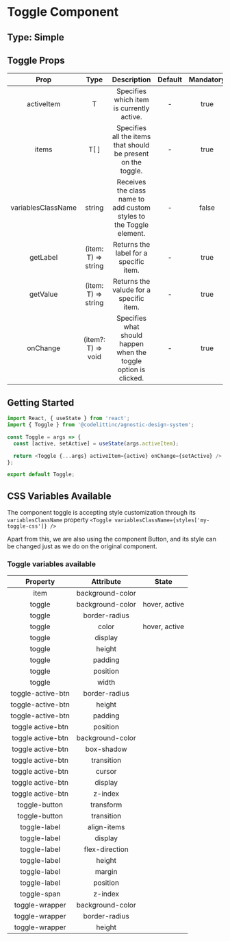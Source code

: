# Toggle Component

## Type: Simple

## Toggle Props

|        Prop        |        Type         |                             Description                             | Default | Mandatory |
| :----------------: | :-----------------: | :-----------------------------------------------------------------: | :-----: | :-------: |
|     activeItem     |          T          |              Specifies which item is currently active.              |    -    |   true    |
|       items        |        T[ ]         |    Specifies all the items that should be present on the toggle.    |    -    |   true    |
| variablesClassName |       string        | Receives the class name to add custom styles to the Toggle element. |    -    |   false   |
|      getLabel      | (item: T) => string |               Returns the label for a specific item.                |    -    |   true    |
|      getValue      | (item: T) => string |               Returns the valude for a specific item.               |    -    |   true    |
|      onChange      | (item?: T) => void  |   Specifies what should happen when the toggle option is clicked.   |    -    |   true    |

## Getting Started

```javascript
import React, { useState } from 'react';
import { Toggle } from '@codelittinc/agnostic-design-system';

const Toggle = args => {
  const [active, setActive] = useState(args.activeItem);

  return <Toggle {...args} activeItem={active} onChange={setActive} />;
};

export default Toggle;
```

## CSS Variables Available

The component toggle is accepting style customization through its `variablesClassName` property
`<Toggle variablesClassName={styles['my-toggle-css']} />`

Apart from this, we are also using the component Button, and its style can be changed just as we do on the original component.

### Toggle variables available

|     Property      |    Attribute     |     State     |
| :---------------: | :--------------: | :-----------: |
|       item        | background-color |               |
|      toggle       | background-color | hover, active |
|      toggle       |  border-radius   |               |
|      toggle       |      color       | hover, active |
|      toggle       |     display      |               |
|      toggle       |      height      |               |
|      toggle       |     padding      |               |
|      toggle       |     position     |               |
|      toggle       |      width       |               |
| toggle-active-btn |  border-radius   |               |
| toggle-active-btn |      height      |               |
| toggle-active-btn |     padding      |               |
| toggle active-btn |     position     |               |
| toggle active-btn | background-color |               |
| toggle active-btn |    box-shadow    |               |
| toggle active-btn |    transition    |               |
| toggle active-btn |      cursor      |               |
| toggle active-btn |     display      |               |
| toggle active-btn |     z-index      |               |
|   toggle-button   |    transform     |               |
|   toggle-button   |    transition    |               |
|   toggle-label    |   align-items    |               |
|   toggle-label    |     display      |               |
|   toggle-label    |  flex-direction  |               |
|   toggle-label    |      height      |               |
|   toggle-label    |      margin      |               |
|   toggle-label    |     position     |               |
|    toggle-span    |     z-index      |               |
|  toggle-wrapper   | background-color |               |
|  toggle-wrapper   |  border-radius   |               |
|  toggle-wrapper   |      height      |               |
